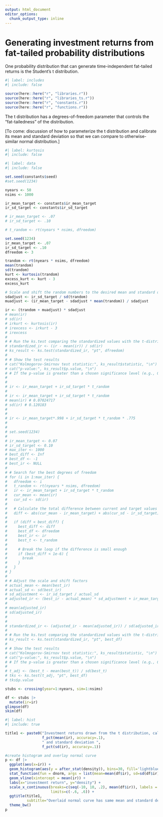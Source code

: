 ```yaml
---
output: html_document
editor_options: 
  chunk_output_type: inline
---
```

# Generating investment returns from fat-tailed probability distributions

One probability distribution that can generate time-independent fat-tailed returns is the Student's t distribution.
 
 
```r
#| label: includes
#| include: false

source(here::here("r", "libraries.r"))
source(here::here("r", "libraries_ts.r"))
source(here::here("r", "constants.r"))
source(here::here("r", "functions.r"))

```


The t distribution has a degrees-of-freedom parameter that controls the "fat-tailedness" of the distribution.

[To come: discussion of how to parameterize the t distribution and calibrate its mean and standard deviation so that we can compare to otherwise-similar normal distribution.]


```r
#| label: kurtosis
#| include: false


```



```r
#| label: data
#| include: false

set.seed(constants$seed)
#set.seed(1234)

nyears <- 50
nsims <- 1000

ir_mean_target <- constants$ir_mean_target
ir_sd_target <- constants$ir_sd_target

# ir_mean_target <- .07
# ir_sd_target <- .10

# t_random <- rt(nyears * nsims, dfreedom)

set.seed(1234)
ir_mean_target <- .07
ir_sd_target <- .10
dfreedom <- 3

trandom <- rt(nyears * nsims, dfreedom)
mean(trandom)
sd(trandom)
kurt <- kurtosis(trandom)
excess_kurt <- kurt - 3
excess_kurt

# Scale and shift the random numbers to the desired mean and standard deviation
sdadjust <- ir_sd_target / sd(trandom)
muadjust <- (ir_mean_target - sdadjust * mean(trandom)) / sdadjust

ir <- (trandom + muadjust) * sdadjust
# mean(ir)
# sd(ir)
# irkurt <- kurtosis(ir)
# irexcess <- irkurt - 3
# irexcess
# 
# # Run the ks.test comparing the standardized values with the t-distribution
# standardized_ir <- (ir - mean(ir)) / sd(ir)
# ks_result <- ks.test(standardized_ir, "pt", dfreedom)
# 
# # Show the test results
# cat("Kolmogorov-Smirnov test statistic:", ks_result$statistic, "\n")
# cat("p-value:", ks_result$p.value, "\n")
# # If the p-value is greater than a chosen significance level (e.g., 0.05), you can conclude that the adjusted values are not significantly different from the t-distribution. 
# 
# 
# ir <- ir_mean_target + ir_sd_target * t_random
# 
# ir <- ir_mean_target + ir_sd_target * t_random
# mean(ir) # 0.07024717
# sd(ir) # 0.120183
# 
# 
# ir <- ir_mean_target*.998 + ir_sd_target * t_random * .775
# 
# 
# set.seed(1234)
# 
# ir_mean_target <- 0.07
# ir_sd_target <- 0.10
# max_iter <- 1000
# best_diff <- Inf
# best_df <- -1
# best_ir <- NULL
# 
# # Search for the best degrees of freedom
# for (i in 1:max_iter) {
#   dfreedom <- i
#   t_random <- rt(nyears * nsims, dfreedom)
#   ir <- ir_mean_target + ir_sd_target * t_random
#   cur_mean <- mean(ir)
#   cur_sd <- sd(ir)
#   
#   # Calculate the total difference between current and target values
#   diff <- abs(cur_mean - ir_mean_target) + abs(cur_sd - ir_sd_target)
#   
#   if (diff < best_diff) {
#     best_diff <- diff
#     best_df <- dfreedom
#     best_ir <- ir
#     best_t <- t_random
#     
#     # Break the loop if the difference is small enough
#     if (best_diff < 1e-6) {
#       break
#     }
#   }
# }
# 
# # Adjust the scale and shift factors
# actual_mean <- mean(best_ir)
# actual_sd <- sd(best_ir)
# sd_adjustment <- ir_sd_target / actual_sd
# adjusted_ir <- (best_ir - actual_mean) * sd_adjustment + ir_mean_target
# 
# mean(adjusted_ir)
# sd(adjusted_ir)
# 
# 
# standardized_ir <- (adjusted_ir - mean(adjusted_ir)) / sd(adjusted_ir)
# 
# # Run the ks.test comparing the standardized values with the t-distribution
# ks_result <- ks.test(standardized_ir, "pt", best_df)
# 
# # Show the test results
# cat("Kolmogorov-Smirnov test statistic:", ks_result$statistic, "\n")
# cat("p-value:", ks_result$p.value, "\n")
# # If the p-value is greater than a chosen significance level (e.g., 0.05), you can conclude that the adjusted values are not significantly different from the t-distribution. 
# 
# t_adj <- (best_t - mean(best_t)) / sd(best_t)
# tks <- ks.test(t_adj, "pt", best_df)
# tks$p.value

stubs <- crossing(year=1:nyears, sim=1:nsims)

df <- stubs |> 
  mutate(ir=ir)
glimpse(df)
skim(df)

```


```r
#| label: hist
#| include: true

title1 <- paste0("Investment returns drawn from the t distribution, calibrated to: mean ",
                 f_pct(mean(ir), accuracy=.1),
                 " and standard deviation ",
                 f_pct(sd(ir), accuracy=.1))

#create histogram and overlay normal curve
p <- df |> 
  ggplot(aes(x=ir)) +
  geom_histogram(aes(y = after_stat(density)), bins=30, fill='lightblue', col='grey90') +
  stat_function(fun = dnorm, args = list(mean=mean(df$ir), sd=sd(df$ir)), col="black") +
  geom_vline(xintercept = mean(ir)) +
  labs(x="investment return", y="density") +
  scale_x_continuous(breaks=c(seq(-10, 10, .2), mean(df$ir)), labels = scales::label_percent(accuracy=.1),
                     limits=c(-.6, .6)) +
  ggtitle(title1,
          subtitle="Overlaid normal curve has same mean and standard deviation") +
  theme_bw()
p

```


 
 
